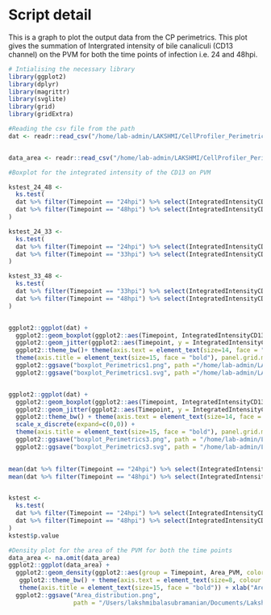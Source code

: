 # Script detail
This is a graph to plot the output data from the CP perimetrics. This plot gives the summation of Intergrated intensity of bile canaliculi (CD13 channel) on the PVM for both the time points of infection i.e. 24 and 48hpi.

```r
# Intialising the necessary library
library(ggplot2)
library(dplyr)
library(magrittr)
library(svglite)
library(grid)
library(gridExtra)
```

```r
#Reading the csv file from the path
dat <- readr::read_csv("/home/lab-admin/LAKSHMI/CellProfiler_Perimetrics/Analysis_CP_Perimetrics/Data_CP_perimetrics_master.csv")


data_area <- readr::read_csv("/home/lab-admin/LAKSHMI/CellProfiler_Perimetrics/Analysis_CP_Perimetrics/Data_area_PVM_master.csv")
```

```r
#Boxplot for the integrated intensity of the CD13 on PVM

kstest_24_48 <-
  ks.test(
  dat %>% filter(Timepoint == "24hpi") %>% select(IntegratedIntensityCD13) %>% as.matrix(),
  dat %>% filter(Timepoint == "48hpi") %>% select(IntegratedIntensityCD13) %>% as.matrix()
)

kstest_24_33 <-
  ks.test(
  dat %>% filter(Timepoint == "24hpi") %>% select(IntegratedIntensityCD13) %>% as.matrix(),
  dat %>% filter(Timepoint == "33hpi") %>% select(IntegratedIntensityCD13) %>% as.matrix(),
)

kstest_33_48 <-
  ks.test(
  dat %>% filter(Timepoint == "33hpi") %>% select(IntegratedIntensityCD13) %>% as.matrix(),
  dat %>% filter(Timepoint == "48hpi") %>% select(IntegratedIntensityCD13) %>% as.matrix(),
)


ggplot2::ggplot(dat) +
  ggplot2::geom_boxplot(ggplot2::aes(Timepoint, IntegratedIntensityCD13), outlier.color = NA, size = 1.0,alpha = 0.0, width = 0.4, position = position_dodge(width = 0.7), varwidth = F, notch = F, outlier.shape = NA, show.legend = FALSE) +
  ggplot2::geom_jitter(ggplot2::aes(Timepoint, y = IntegratedIntensityCD13, fill = Timepoint), colour = "red", cex = 2.0, alpha = 0.7, position =position_jitterdodge(0.2,0.2,0.7))+
  ggplot2::theme_bw()+ theme(axis.text = element_text(size=14, face = "bold", colour = "black")) +
  theme(axis.title = element_text(size=15, face = "bold"), panel.grid.major.x = element_blank(), panel.grid.major.y = element_blank(), panel.grid.minor.x = element_blank(), panel.grid.minor.y = element_blank(), legend.position = "none") + ylab("Total intensity of Bile canaliculi on PVM") + xlab("Hours post infection (hpi)") +
  ggplot2::ggsave("boxplot_Perimetrics1.png", path ="/home/lab-admin/LAKSHMI/CellProfiler_Perimetrics/Analysis_CP_Perimetrics", width = 8, height = 8, units = "in", dpi = 300) +
  ggplot2::ggsave("boxplot_Perimetrics1.svg", path ="/home/lab-admin/LAKSHMI/CellProfiler_Perimetrics/Analysis_CP_Perimetrics", width = 8, height = 8, units = "in", dpi = 300)


ggplot2::ggplot(dat) +
  ggplot2::geom_boxplot(ggplot2::aes(Timepoint, IntegratedIntensityCD13), outlier.color = NA, size = 0.6, alpha = 0.0, width = 0.6, position = position_dodge(1), varwidth = F, notch = F, outlier.shape = NA, show.legend = FALSE) +
  ggplot2::geom_jitter(ggplot2::aes(Timepoint, y = IntegratedIntensityCD13, fill = Timepoint), colour = "red", cex = 2.5, alpha = 0.7, position = position_jitterdodge(0.2,0.2,1.0)) + P + 
  ggplot2::theme_bw() + theme(axis.text = element_text(size=14, face = "bold", colour = "black")) + 
  scale_x_discrete(expand=c(0,0)) +
  theme(axis.title = element_text(size=15, face = "bold"), panel.grid.major.x = element_blank(), panel.grid.major.y = element_blank(),panel.grid.minor.x = element_blank(), panel.grid.minor.y = element_blank(), legend.position = "none", panel.border = element_blank(), axis.line = element_line()) + ylab("Total intensity of BC on PVM") + xlab("Timepoint of infection") +
  ggplot2::ggsave("boxplot_Perimetrics3.png", path = "/home/lab-admin/LAKSHMI/CellProfiler_Perimetrics/Analysis_CP_Perimetrics", width = 4, height = 5, units = "in", dpi = 300) +
  ggplot2::ggsave("boxplot_Perimetrics3.svg", path = "/home/lab-admin/LAKSHMI/CellProfiler_Perimetrics/Analysis_CP_Perimetrics", width = 4, height = 5, units = "in", dpi = 300)
  

mean(dat %>% filter(Timepoint == "24hpi") %>% select(IntegratedIntensityCD13) %>% as.matrix())
mean(dat %>% filter(Timepoint == "48hpi") %>% select(IntegratedIntensityCD13) %>% as.matrix())


kstest <-
  ks.test(
  dat %>% filter(Timepoint == "24hpi") %>% select(IntegratedIntensityCD13) %>% as.matrix(),
  dat %>% filter(Timepoint == "48hpi") %>% select(IntegratedIntensityCD13) %>% as.matrix()
)
kstest$p.value
```

```r
#Density plot for the area of the PVM for both the time points
data_area <- na.omit(data_area)
ggplot2::ggplot(data_area) +
  ggplot2::geom_density(ggplot2::aes(group = Timepoint, Area_PVM, color = Timepoint, fill = Timepoint), alpha = 0.3, size = 0.8)+
   ggplot2::theme_bw() + theme(axis.text = element_text(size=8, colour = "black")) +
   theme(axis.title = element_text(size=15, face = "bold")) + xlab("Area of PVM") +
  ggplot2::ggsave("Area_distribution.png",
                  path = "/Users/lakshmibalasubramanian/Documents/Lakshmi/CellProfiler_Perimetrics/Analysis_CP_Perimetrics", width = 8, height = 8, units = "in", dpi = 300)
```

